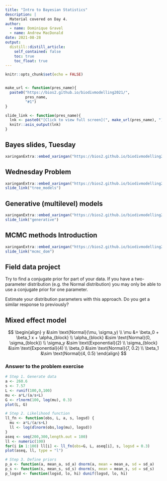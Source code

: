 ```yaml
---
title: "Intro to Bayesian Statistics"
description: |
  Material covered on Day 4.
author: 
  - name: Dominique Gravel
  - name: Andrew MacDonald
date: 2021-08-28
output:
  distill::distill_article:
    self_contained: false
    toc: true
    toc_float: true
---
```



```r
knitr::opts_chunk$set(echo = FALSE)


make_url <- function(pres_name){
  paste0("https://bios2.github.io/biodivmodelling2021/",
         pres_name,
         "#1")
}

slide_link <- function(pres_name){
  lnk <- paste0("[Click to view full screen](", make_url(pres_name), ")")
  knitr::asis_output(lnk)
}

```

## Bayes slides, Tuesday

```r
xaringanExtra::embed_xaringan("https://bios2.github.io/biodivmodelling2021/Bayes.html#1")
```

## Wednesday Problem

```r
xaringanExtra::embed_xaringan("https://bios2.github.io/biodivmodelling2021/tree_models.html#1")
slide_link("tree_models")
```


## Generative (multilevel) models 

```r
xaringanExtra::embed_xaringan("https://bios2.github.io/biodivmodelling2021/generative.html#1")
slide_link("generative")
```


## MCMC methods Introduction

```r
xaringanExtra::embed_xaringan("https://bios2.github.io/biodivmodelling2021/mcmc_dom.html#1")
slide_link("mcmc_dom")
```



## Field data project

Try to find a conjugate prior for part of your data. If you have a two-parameter distribution (e.g. the Normal distribution) you may only be able to use a conjugate prior for one parameter. 

Estimate your distribution parameters with this approach. Do you get a similar response to previously? 


## Mixed effect model

$$
\begin{align}
y &\sim \text{Normal}(\mu, \sigma_y) \\
\mu &= \beta_0 + \beta_1 x + \alpha_{block} \\
\alpha_{block} &\sim \text{Normal}(0, \sigma_{block}) \\
\sigma_y &\sim \text{Exponential}(2) \\
\sigma_{block} &\sim  \text{Exponential}(4) \\
\beta_0 &\sim \text{Normal}(7, 0.2) \\
\beta_1 &\sim \text{Normal}(4, 0.5)
\end{align}
$$

### Answer to the problem exercise

```r
# Step 1. Generate data
a <- 260.6
s <- 7.57
L <- runif(100,0,100)
mu <- a*L/(a/s+L)
G <- rlnorm(100, log(mu), 0.3)
plot(L, G)

# Step 2. Likelihood function
ll_fn <- function(obs, L, a, s, logsd) {
  mu <- a*L/(a/s+L)
  ll <- log(dlnorm(obs,log(mu), logsd))    
}
aseq <- seq(200,300,length.out = 100)
ll <- numeric(100)
for(i in 1:100) ll[i] <- ll_fn(obs=G, L, aseq[i], s, logsd = 0.3)
plot(aseq, ll, type = "l")

# Step 3. Define priors
p_a <- function(a, mean_a, sd_a) dnorm(a, mean = mean_a, sd = sd_a)
p_s <- function(s, mean_s, sd_s) dnorm(s, mean = mean_s, sd = sd_s)
p_logsd <- function(logsd, lo, hi) dunif(logsd, lo, hi)
```

